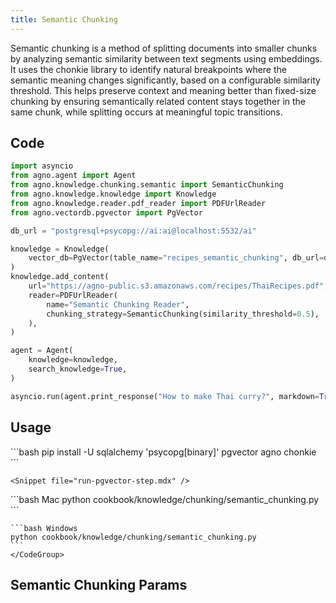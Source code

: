 ```yaml
---
title: Semantic Chunking
---
```


Semantic chunking is a method of splitting documents into smaller chunks by analyzing semantic similarity between text segments using embeddings. It uses the chonkie library to identify natural breakpoints where the semantic meaning changes significantly, based on a configurable similarity threshold. This helps preserve context and meaning better than fixed-size chunking by ensuring semantically related content stays together in the same chunk, while splitting occurs at meaningful topic transitions.

## Code

```python 
import asyncio
from agno.agent import Agent
from agno.knowledge.chunking.semantic import SemanticChunking
from agno.knowledge.knowledge import Knowledge
from agno.knowledge.reader.pdf_reader import PDFUrlReader
from agno.vectordb.pgvector import PgVector

db_url = "postgresql+psycopg://ai:ai@localhost:5532/ai"

knowledge = Knowledge(
    vector_db=PgVector(table_name="recipes_semantic_chunking", db_url=db_url),
)
knowledge.add_content(
    url="https://agno-public.s3.amazonaws.com/recipes/ThaiRecipes.pdf",
    reader=PDFUrlReader(
        name="Semantic Chunking Reader",
        chunking_strategy=SemanticChunking(similarity_threshold=0.5),
    ),
)

agent = Agent(
    knowledge=knowledge,
    search_knowledge=True,
)

asyncio.run(agent.print_response("How to make Thai curry?", markdown=True))

```
## Usage

<Steps>
  <Snippet file="create-venv-step.mdx" />

  <Step title="Install libraries">
    ```bash
    pip install -U sqlalchemy 'psycopg[binary]' pgvector agno chonkie
    ```
  </Step>


    <Snippet file="run-pgvector-step.mdx" />


  <Step title="Run Agent">
    <CodeGroup>
    ```bash Mac
    python cookbook/knowledge/chunking/semantic_chunking.py
    ```

    ```bash Windows
    python cookbook/knowledge/chunking/semantic_chunking.py  
    ```
    </CodeGroup>
  </Step>
</Steps>



## Semantic Chunking Params

<Snippet file="chunking-semantic.mdx" />
